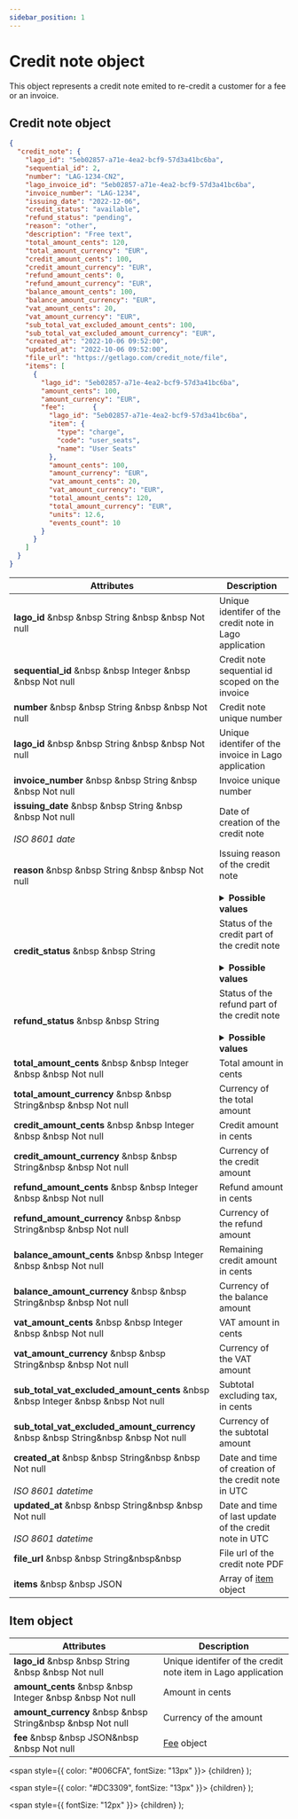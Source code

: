 ```yaml
---
sidebar_position: 1
---
```


# Credit note object

This object represents a credit note emited to re-credit a customer for a fee or an invoice.

## Credit note object

```json
{
  "credit_note": {
    "lago_id": "5eb02857-a71e-4ea2-bcf9-57d3a41bc6ba",
    "sequential_id": 2,
    "number": "LAG-1234-CN2",
    "lago_invoice_id": "5eb02857-a71e-4ea2-bcf9-57d3a41bc6ba",
    "invoice_number": "LAG-1234",
    "issuing_date": "2022-12-06",
    "credit_status": "available",
    "refund_status": "pending",
    "reason": "other",
    "description": "Free text",
    "total_amount_cents": 120,
    "total_amount_currency": "EUR",
    "credit_amount_cents": 100,
    "credit_amount_currency": "EUR",
    "refund_amount_cents": 0,
    "refund_amount_currency": "EUR",
    "balance_amount_cents": 100,
    "balance_amount_currency": "EUR",
    "vat_amount_cents": 20,
    "vat_amount_currency": "EUR",
    "sub_total_vat_excluded_amount_cents": 100,
    "sub_total_vat_excluded_amount_currency": "EUR",
    "created_at": "2022-10-06 09:52:00",
    "updated_at": "2022-10-06 09:52:00",
    "file_url": "https://getlago.com/credit_note/file",
    "items": [
      {
        "lago_id": "5eb02857-a71e-4ea2-bcf9-57d3a41bc6ba",
        "amount_cents": 100,
        "amount_currency": "EUR",
        "fee":       {
          "lago_id": "5eb02857-a71e-4ea2-bcf9-57d3a41bc6ba",
          "item": {
            "type": "charge",
            "code": "user_seats",
            "name": "User Seats"
          },
          "amount_cents": 100,
          "amount_currency": "EUR",
          "vat_amount_cents": 20,
          "vat_amount_currency": "EUR",
          "total_amount_cents": 120,
          "total_amount_currency": "EUR",
          "units": 12.6,
          "events_count": 10
        }
      }
    ]
  }
}
```

| Attributes | Description |
| ---------- | ----------- |
| **lago_id** &nbsp &nbsp <Type>String</Type> &nbsp &nbsp <NotNullable>Not null</NotNullable> | Unique identifer of the credit note in Lago application |
| **sequential_id** &nbsp &nbsp <Type>Integer</Type> &nbsp &nbsp <NotNullable>Not null</NotNullable> | Credit note sequential id scoped on the invoice |
| **number** &nbsp &nbsp <Type>String</Type> &nbsp &nbsp <NotNullable>Not null</NotNullable> | Credit note unique number |
| **lago_id** &nbsp &nbsp <Type>String</Type> &nbsp &nbsp <NotNullable>Not null</NotNullable> | Unique identifer of the invoice in Lago application |
| **invoice_number** &nbsp &nbsp <Type>String</Type> &nbsp &nbsp <NotNullable>Not null</NotNullable> | Invoice unique number |
| **issuing_date** &nbsp &nbsp <Type>String</Type> &nbsp &nbsp <NotNullable>Not null</NotNullable><br></br><Comment>*ISO 8601 date*</Comment> | Date of creation of the credit note |
| **reason** &nbsp &nbsp <Type>String</Type> &nbsp &nbsp <NotNullable>Not null</NotNullable><br></br> | Issuing reason of the credit note<br></br> <details><summary>**Possible values**</summary><div>-`duplicated_charge`<br></br>-`product_unsatisfactory`<br></br>-`order_change`<br></br>-`order_cancellation`<br></br>-`fraudulent_charge`<br></br>-`other`<div></div></div></details> |
| **credit_status** &nbsp &nbsp <Type>String</Type> | Status of the credit part of the credit note<br></br> <details><summary>**Possible values**</summary><div>- `available`: An amount remain available for future usage.<br></br>- `consumed`: The amount is fully consumed. Remaining amount is 0<br></br>- `voided`: The remaining amount cannot be used any more.<div></div></div></details> |
| **refund_status** &nbsp &nbsp <Type>String</Type> | Status of the refund part of the credit note<br></br> <details><summary>**Possible values**</summary><div>- `pending`: The refund is pending for its execution.<br></br>- `succeeded`: The refund has been executed<br></br>- `failed`: The refund failed to execute</div></details> |
| **total_amount_cents** &nbsp &nbsp <Type>Integer</Type> &nbsp &nbsp <NotNullable>Not null</NotNullable> | Total amount in cents |
| **total_amount_currency** &nbsp &nbsp <Type>String</Type>&nbsp &nbsp <NotNullable>Not null</NotNullable> | Currency of the total amount |
| **credit_amount_cents** &nbsp &nbsp <Type>Integer</Type> &nbsp &nbsp <NotNullable>Not null</NotNullable> | Credit amount in cents |
| **credit_amount_currency** &nbsp &nbsp <Type>String</Type>&nbsp &nbsp <NotNullable>Not null</NotNullable> | Currency of the credit amount |
| **refund_amount_cents** &nbsp &nbsp <Type>Integer</Type> &nbsp &nbsp <NotNullable>Not null</NotNullable> | Refund amount in cents |
| **refund_amount_currency** &nbsp &nbsp <Type>String</Type>&nbsp &nbsp <NotNullable>Not null</NotNullable> | Currency of the refund amount |
| **balance_amount_cents** &nbsp &nbsp <Type>Integer</Type> &nbsp &nbsp <NotNullable>Not null</NotNullable> | Remaining credit amount in cents |
| **balance_amount_currency** &nbsp &nbsp <Type>String</Type>&nbsp &nbsp <NotNullable>Not null</NotNullable> | Currency of the balance amount |
| **vat_amount_cents** &nbsp &nbsp <Type>Integer</Type> &nbsp &nbsp <NotNullable>Not null</NotNullable> | VAT amount in cents |
| **vat_amount_currency** &nbsp &nbsp <Type>String</Type>&nbsp &nbsp <NotNullable>Not null</NotNullable> | Currency of the VAT amount |
| **sub_total_vat_excluded_amount_cents** &nbsp &nbsp <Type>Integer</Type> &nbsp &nbsp <NotNullable>Not null</NotNullable> | Subtotal excluding tax, in cents |
| **sub_total_vat_excluded_amount_currency** &nbsp &nbsp <Type>String</Type>&nbsp &nbsp <NotNullable>Not null</NotNullable> | Currency of the subtotal amount |
| **created_at** &nbsp &nbsp <Type>String</Type>&nbsp &nbsp <NotNullable>Not null</NotNullable><br></br><Comment>*ISO 8601 datetime*</Comment> | Date and time of creation of the credit note in UTC |
| **updated_at** &nbsp &nbsp <Type>String</Type>&nbsp &nbsp <NotNullable>Not null</NotNullable><br></br><Comment>*ISO 8601 datetime*</Comment> | Date and time of last update of the credit note in UTC |
| **file_url** &nbsp &nbsp <Type>String</Type>&nbsp&nbsp | File url of the credit note PDF |
| **items** &nbsp &nbsp <Type>JSON</Type> | Array of [item](#credit-note-object) object |

## Item object

| Attributes | Description |
| ---------- | ----------- |
| **lago_id** &nbsp &nbsp <Type>String</Type> &nbsp &nbsp <NotNullable>Not null</NotNullable> | Unique identifer of the credit note item in Lago application |
| **amount_cents** &nbsp &nbsp <Type>Integer</Type> &nbsp &nbsp <NotNullable>Not null</NotNullable> | Amount in cents |
| **amount_currency** &nbsp &nbsp <Type>String</Type>&nbsp &nbsp <NotNullable>Not null</NotNullable> | Currency of the amount |
| **fee** &nbsp &nbsp <Type>JSON</Type>&nbsp &nbsp <NotNullable>Not null</NotNullable> | [Fee](../invoices/invoice-object#fee-object) object |

  <span
    style={{
      color: "#006CFA",
      fontSize: "13px"
    }}>
    {children}
  </span>
);

  <span
    style={{
      color: "#DC3309",
      fontSize: "13px"
    }}>
    {children}
  </span>
);

  <span
    style={{
      fontSize: "12px"
    }}>
    {children}
  </span>
);
